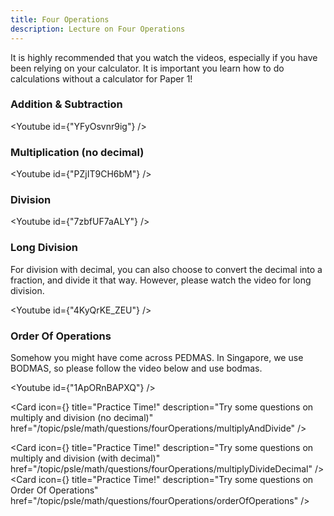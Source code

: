 ```yaml
---
title: Four Operations
description: Lecture on Four Operations
---
```




<Callout type="warn" title="Note">
  It is highly recommended that you watch the videos, especially if you have
  been relying on your calculator. It is important you learn how to do
  calculations without a calculator for Paper 1!
</Callout>

### Addition & Subtraction

<Youtube id={"YFyOsvnr9ig"} />

### Multiplication (no decimal)

<Youtube id={"PZjIT9CH6bM"} />

### Division

<Youtube id={"7zbfUF7aALY"} />

### Long Division

<Callout type="info" title="Note">
  For division with decimal, you can also choose to convert the decimal into a
  fraction, and divide it that way. However, please watch the video for long
  division.
</Callout>

<Youtube id={"4KyQrKE_ZEU"} />

### Order Of Operations

<Callout type="warn" title="Note">
  Somehow you might have come across PEDMAS. In Singapore, we use BODMAS, so
  please follow the video below and use bodmas.
</Callout>

<Youtube id={"1ApORnBAPXQ"} />

<Cards>

<Card
  icon={<FileQuestion />}
  title="Practice Time!"
  description="Try some questions on multiply and division (no decimal)"
  href="/topic/psle/math/questions/fourOperations/multiplyAndDivide"
/>

<Card
  icon={<FileQuestion />}
  title="Practice Time!"
  description="Try some questions on multiply and division (with decimal)"
  href="/topic/psle/math/questions/fourOperations/multiplyDivideDecimal"
/>
<Card
  icon={<FileQuestion />}
  title="Practice Time!"
  description="Try some questions on Order Of Operations"
  href="/topic/psle/math/questions/fourOperations/orderOfOperations"
/>
</Cards>
